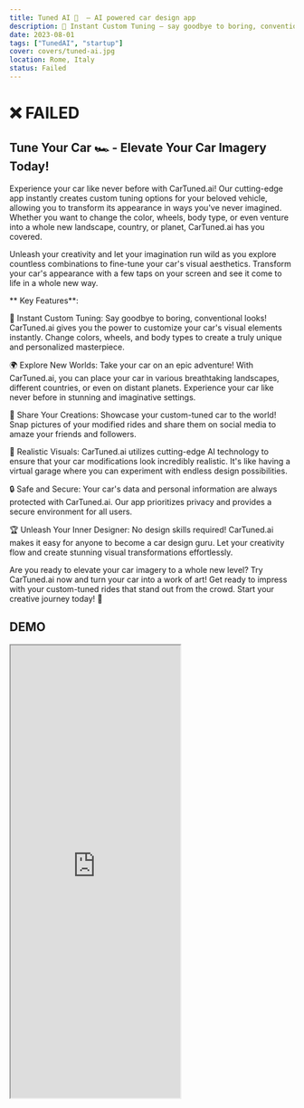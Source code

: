 ```yaml
---
title: Tuned AI 🤖  — AI powered car design app
description: 🎨 Instant Custom Tuning — say goodbye to boring, conventional looks! CarTuned.ai gives you the power to customize your car's visual elements instantly. Change colors, wheels, and body types to create a truly unique and personalized masterpiece.
date: 2023-08-01
tags: ["TunedAI", "startup"]
cover: covers/tuned-ai.jpg
location: Rome, Italy
status: Failed
---
```


# ❌ FAILED

## Tune Your Car 🏎 - Elevate Your Car Imagery Today!

Experience your car like never before with CarTuned.ai! Our cutting-edge app instantly creates custom tuning options for your beloved vehicle, allowing you to transform its appearance in ways you've never imagined. Whether you want to change the color, wheels, body type, or even venture into a whole new landscape, country, or planet, CarTuned.ai has you covered.

Unleash your creativity and let your imagination run wild as you explore countless combinations to fine-tune your car's visual aesthetics. Transform your car's appearance with a few taps on your screen and see it come to life in a whole new way.

** Key Features**:

🎨 Instant Custom Tuning: Say goodbye to boring, conventional looks! CarTuned.ai gives you the power to customize your car's visual elements instantly. Change colors, wheels, and body types to create a truly unique and personalized masterpiece.

🌍 Explore New Worlds: Take your car on an epic adventure! With CarTuned.ai, you can place your car in various breathtaking landscapes, different countries, or even on distant planets. Experience your car like never before in stunning and imaginative settings.

📸 Share Your Creations: Showcase your custom-tuned car to the world! Snap pictures of your modified rides and share them on social media to amaze your friends and followers.

🚗 Realistic Visuals: CarTuned.ai utilizes cutting-edge AI technology to ensure that your car modifications look incredibly realistic. It's like having a virtual garage where you can experiment with endless design possibilities.

🔒 Safe and Secure: Your car's data and personal information are always protected with CarTuned.ai. Our app prioritizes privacy and provides a secure environment for all users.

🏆 Unleash Your Inner Designer: No design skills required! CarTuned.ai makes it easy for anyone to become a car design guru. Let your creativity flow and create stunning visual transformations effortlessly.

Are you ready to elevate your car imagery to a whole new level? Try CarTuned.ai now and turn your car into a work of art! Get ready to impress with your custom-tuned rides that stand out from the crowd. Start your creative journey today! 🏁

## DEMO

<iframe src="https://tunedai.herokuapp.com" height="800px"></iframe>
